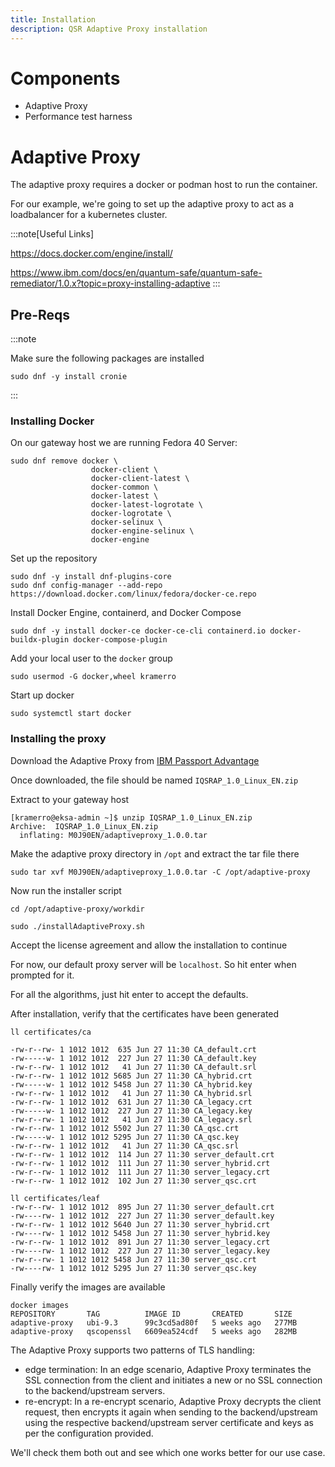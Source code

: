 ```yaml
---
title: Installation
description: QSR Adaptive Proxy installation
---
```


# Components

- Adaptive Proxy
- Performance test harness

# Adaptive Proxy

The adaptive proxy requires a docker or podman host to run the container. 

For our example, we're going to set up the adaptive proxy to act as a loadbalancer for a kubernetes cluster.

:::note[Useful Links]

https://docs.docker.com/engine/install/

https://www.ibm.com/docs/en/quantum-safe/quantum-safe-remediator/1.0.x?topic=proxy-installing-adaptive
:::

## Pre-Reqs

:::note

Make sure the following packages are installed

```tsx
sudo dnf -y install cronie
```

:::

### Installing Docker

On our gateway host we are running Fedora 40 Server:

```tsx
sudo dnf remove docker \
                  docker-client \
                  docker-client-latest \
                  docker-common \
                  docker-latest \
                  docker-latest-logrotate \
                  docker-logrotate \
                  docker-selinux \
                  docker-engine-selinux \
                  docker-engine

```

Set up the repository
```tsx
sudo dnf -y install dnf-plugins-core
sudo dnf config-manager --add-repo https://download.docker.com/linux/fedora/docker-ce.repo
```

Install Docker Engine, containerd, and Docker Compose

```tsx
sudo dnf -y install docker-ce docker-ce-cli containerd.io docker-buildx-plugin docker-compose-plugin
```

Add your local user to the `docker` group

```tsx 
sudo usermod -G docker,wheel kramerro
```

Start up docker
```tsx
sudo systemctl start docker
```

### Installing the proxy

Download the Adaptive Proxy from [IBM Passport Advantage](https://www.ibm.com/software/passportadvantage/pao_customer.html)

Once downloaded, the file should be named `IQSRAP_1.0_Linux_EN.zip`

Extract to your gateway host
```tsx
[kramerro@eksa-admin ~]$ unzip IQSRAP_1.0_Linux_EN.zip
Archive:  IQSRAP_1.0_Linux_EN.zip
  inflating: M0J90EN/adaptiveproxy_1.0.0.tar
```

Make the adaptive proxy directory in `/opt` and extract the tar file there

```tsx
sudo tar xvf M0J90EN/adaptiveproxy_1.0.0.tar -C /opt/adaptive-proxy
```

Now run the installer script

```tsx
cd /opt/adaptive-proxy/workdir

sudo ./installAdaptiveProxy.sh
```

Accept the license agreement and allow the installation to continue

For now, our default proxy server will be `localhost`. So hit enter when prompted for it.

For all the algorithms, just hit enter to accept the defaults.

After installation, verify that the certificates have been generated

```tsx
ll certificates/ca

-rw-r--rw- 1 1012 1012  635 Jun 27 11:30 CA_default.crt
-rw-----w- 1 1012 1012  227 Jun 27 11:30 CA_default.key
-rw-r--rw- 1 1012 1012   41 Jun 27 11:30 CA_default.srl
-rw-r--rw- 1 1012 1012 5685 Jun 27 11:30 CA_hybrid.crt
-rw-----w- 1 1012 1012 5458 Jun 27 11:30 CA_hybrid.key
-rw-r--rw- 1 1012 1012   41 Jun 27 11:30 CA_hybrid.srl
-rw-r--rw- 1 1012 1012  631 Jun 27 11:30 CA_legacy.crt
-rw-----w- 1 1012 1012  227 Jun 27 11:30 CA_legacy.key
-rw-r--rw- 1 1012 1012   41 Jun 27 11:30 CA_legacy.srl
-rw-r--rw- 1 1012 1012 5502 Jun 27 11:30 CA_qsc.crt
-rw-----w- 1 1012 1012 5295 Jun 27 11:30 CA_qsc.key
-rw-r--rw- 1 1012 1012   41 Jun 27 11:30 CA_qsc.srl
-rw-r--rw- 1 1012 1012  114 Jun 27 11:30 server_default.crt
-rw-r--rw- 1 1012 1012  111 Jun 27 11:30 server_hybrid.crt
-rw-r--rw- 1 1012 1012  111 Jun 27 11:30 server_legacy.crt
-rw-r--rw- 1 1012 1012  102 Jun 27 11:30 server_qsc.crt

ll certificates/leaf
-rw-r--rw- 1 1012 1012  895 Jun 27 11:30 server_default.crt
-rw----rw- 1 1012 1012  227 Jun 27 11:30 server_default.key
-rw-r--rw- 1 1012 1012 5640 Jun 27 11:30 server_hybrid.crt
-rw----rw- 1 1012 1012 5458 Jun 27 11:30 server_hybrid.key
-rw-r--rw- 1 1012 1012  891 Jun 27 11:30 server_legacy.crt
-rw----rw- 1 1012 1012  227 Jun 27 11:30 server_legacy.key
-rw-r--rw- 1 1012 1012 5458 Jun 27 11:30 server_qsc.crt
-rw----rw- 1 1012 1012 5295 Jun 27 11:30 server_qsc.key
```

Finally verify the images are available

```tsx
docker images
REPOSITORY       TAG          IMAGE ID       CREATED       SIZE
adaptive-proxy   ubi-9.3      99c3cd5ad80f   5 weeks ago   277MB
adaptive-proxy   qscopenssl   6609ea524cdf   5 weeks ago   282MB
```


The Adaptive Proxy supports two patterns of TLS handling:

- edge termination: In an edge scenario, Adaptive Proxy terminates the SSL connection from the client and initiates a new or no SSL connection to the backend/upstream servers.
- re-encrypt: In a re-encrypt scenario, Adaptive Proxy decrypts the client request, then encrypts it again when sending to the backend/upstream using the respective backend/upstream server certificate and keys as per the configuration provided.

We'll check them both out and see which one works better for our use case.


